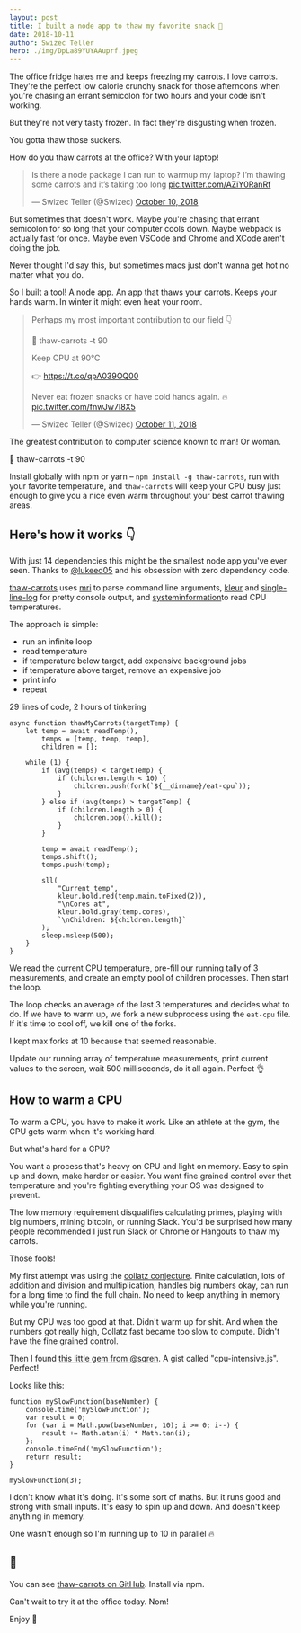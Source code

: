 ```yaml
---
layout: post
title: I built a node app to thaw my favorite snack 🥕
date: 2018-10-11
author: Swizec Teller
hero: ./img/DpLa89YUYAAuprf.jpeg
---
```


<!-- wp:paragraph -->

The office fridge hates me and keeps freezing my carrots. I love carrots. They're the perfect low calorie crunchy snack for those afternoons when you're chasing an errant semicolon for two hours and your code isn't working.

<!-- /wp:paragraph -->

<!-- wp:paragraph -->

But they're not very tasty frozen. In fact they're disgusting when frozen.

<!-- /wp:paragraph -->

<!-- wp:paragraph -->

You gotta thaw those suckers.

<!-- /wp:paragraph -->

<!-- wp:paragraph -->

How do you thaw carrots at the office? With your laptop!

<!-- /wp:paragraph -->

<!-- wp:paragraph {"className":"twitter-tweet"} -->

> Is there a node package I can run to warmup my laptop? I’m thawing some carrots and it’s taking too long [pic.twitter.com/AZiY0RanRf](https://t.co/AZiY0RanRf)
>
> — Swizec Teller (@Swizec) [October 10, 2018](https://twitter.com/Swizec/status/1050142413468000256?ref_src=twsrc%5Etfw)

<!-- /wp:paragraph -->

<!-- wp:paragraph -->

But sometimes that doesn't work. Maybe you're chasing that errant semicolon for so long that your computer cools down. Maybe webpack is actually fast for once. Maybe even VSCode and Chrome and XCode aren't doing the job.

<!-- /wp:paragraph -->

<!-- wp:paragraph -->

Never thought I'd say this, but sometimes macs just don't wanna get hot no matter what you do.

<!-- /wp:paragraph -->

<!-- wp:paragraph -->

So I built a tool! A node app. An app that thaws your carrots. Keeps your hands warm. In winter it might even heat your room.

<!-- /wp:paragraph -->

<!-- wp:paragraph {"className":"twitter-tweet"} -->

> Perhaps my most important contribution to our field 👇  
>   
> 🥕 thaw-carrots -t 90  
>   
> Keep CPU at 90℃  
>   
> 👉 <https://t.co/qpA039OQ00>  
>   
> Never eat frozen snacks or have cold hands again. 🔥 [pic.twitter.com/fnwJw7I8X5](https://t.co/fnwJw7I8X5)
>
> — Swizec Teller (@Swizec) [October 11, 2018](https://twitter.com/Swizec/status/1050288715178770432?ref_src=twsrc%5Etfw)

<!-- /wp:paragraph -->

<!-- wp:paragraph -->

The greatest contribution to computer science known to man! Or woman.

<!-- /wp:paragraph -->

<!-- wp:paragraph -->

🥕 thaw-carrots -t 90

<!-- /wp:paragraph -->

<!-- wp:paragraph -->

Install globally with npm or yarn – `npm install -g thaw-carrots`, run with your favorite temperature, and `thaw-carrots` will keep your CPU busy just enough to give you a nice even warm throughout your best carrot thawing areas.

<!-- /wp:paragraph -->

<!-- wp:heading -->

## Here's how it works 👇

<!-- /wp:heading -->

<!-- wp:paragraph -->

With just 14 dependencies this might be the smallest node app you've ever seen. Thanks to [@lukeed05](https://twitter.com/lukeed05) and his obsession with zero dependency code.

<!-- /wp:paragraph -->

<!-- wp:paragraph -->

[thaw-carrots](https://github.com/Swizec/thaw-carrots) uses [mri](https://github.com/lukeed/mri) to parse command line arguments, [kleur](https://github.com/lukeed/kleur) and [single-line-log](https://github.com/freeall/single-line-log) for pretty console output, and [systeminformation](https://github.com/sebhildebrandt/systeminformation)to read CPU temperatures.

<!-- /wp:paragraph -->

<!-- wp:paragraph -->

The approach is simple:

<!-- /wp:paragraph -->

<!-- wp:list -->

-   run an infinite loop
-   read temperature
-   if temperature below target, add expensive background jobs
-   if temperature above target, remove an expensive job
-   print info
-   repeat

<!-- /wp:list -->

<!-- wp:paragraph -->

29 lines of code, 2 hours of tinkering

<!-- /wp:paragraph -->

<!-- wp:code -->

    async function thawMyCarrots(targetTemp) {
        let temp = await readTemp(),
            temps = [temp, temp, temp],
            children = [];

        while (1) {
            if (avg(temps) < targetTemp) {
                if (children.length < 10) {
                    children.push(fork(`${__dirname}/eat-cpu`));
                }
            } else if (avg(temps) > targetTemp) {
                if (children.length > 0) {
                    children.pop().kill();
                }
            }

            temp = await readTemp();
            temps.shift();
            temps.push(temp);

            sll(
                "Current temp",
                kleur.bold.red(temp.main.toFixed(2)),
                "\nCores at",
                kleur.bold.gray(temp.cores),
                `\nChildren: ${children.length}`
            );
            sleep.msleep(500);
        }
    }

<!-- /wp:code -->

<!-- wp:paragraph -->

We read the current CPU temperature, pre-fill our running tally of 3 measurements, and create an empty pool of children processes. Then start the loop.

<!-- /wp:paragraph -->

<!-- wp:paragraph -->

The loop checks an average of the last 3 temperatures and decides what to do. If we have to warm up, we fork a new subprocess using the `eat-cpu` file. If it's time to cool off, we kill one of the forks.

<!-- /wp:paragraph -->

<!-- wp:paragraph -->

I kept max forks at 10 because that seemed reasonable.

<!-- /wp:paragraph -->

<!-- wp:paragraph -->

Update our running array of temperature measurements, print current values to the screen, wait 500 milliseconds, do it all again. Perfect 👌

<!-- /wp:paragraph -->

<!-- wp:heading -->

## How to warm a CPU

<!-- /wp:heading -->

<!-- wp:paragraph -->

To warm a CPU, you have to make it work. Like an athlete at the gym, the CPU gets warm when it's working hard.

<!-- /wp:paragraph -->

<!-- wp:paragraph -->

But what's hard for a CPU?

<!-- /wp:paragraph -->

<!-- wp:paragraph -->

You want a process that's heavy on CPU and light on memory. Easy to spin up and down, make harder or easier. You want fine grained control over that temperature and you're fighting everything your OS was designed to prevent.

<!-- /wp:paragraph -->

<!-- wp:paragraph -->

The low memory requirement disqualifies calculating primes, playing with big numbers, mining bitcoin, or running Slack. You'd be surprised how many people recommended I just run Slack or Chrome or Hangouts to thaw my carrots.

<!-- /wp:paragraph -->

<!-- wp:paragraph -->

Those fools!

<!-- /wp:paragraph -->

<!-- wp:paragraph -->

My first attempt was using the [collatz conjecture](https://en.wikipedia.org/wiki/Collatz_conjecture). Finite calculation, lots of addition and division and multiplication, handles big numbers okay, can run for a long time to find the full chain. No need to keep anything in memory while you're running.

<!-- /wp:paragraph -->

<!-- wp:paragraph -->

But my CPU was too good at that. Didn't warm up for shit. And when the numbers got really high, Collatz fast became too slow to compute. Didn't have the fine grained control.

<!-- /wp:paragraph -->

<!-- wp:paragraph -->

Then I found [this little gem from @sqren](https://gist.github.com/sqren/5083d73f184acae0c5b7). A gist called "cpu-intensive.js". Perfect!

<!-- /wp:paragraph -->

<!-- wp:paragraph -->

Looks like this:

<!-- /wp:paragraph -->

<!-- wp:code -->

    function mySlowFunction(baseNumber) {
        console.time('mySlowFunction');
        var result = 0; 
        for (var i = Math.pow(baseNumber, 10); i >= 0; i--) {       
            result += Math.atan(i) * Math.tan(i);
        };
        console.timeEnd('mySlowFunction');
        return result;
    }

    mySlowFunction(3);

<!-- /wp:code -->

<!-- wp:paragraph -->

I don't know what it's doing. It's some sort of maths. But it runs good and strong with small inputs. It's easy to spin up and down. And doesn't keep anything in memory.

<!-- /wp:paragraph -->

<!-- wp:paragraph -->

One wasn't enough so I'm running up to 10 in parallel 🔥

<!-- /wp:paragraph -->

<!-- wp:heading -->

## 🥕

<!-- /wp:heading -->

<!-- wp:paragraph -->

You can see [thaw-carrots on GitHub](https://github.com/Swizec/thaw-carrots). Install via npm.

<!-- /wp:paragraph -->

<!-- wp:paragraph -->

Can't wait to try it at the office today. Nom!

<!-- /wp:paragraph -->

<!-- wp:paragraph -->

Enjoy 🥕

<!-- /wp:paragraph -->
